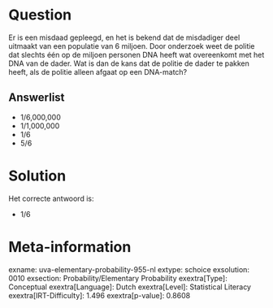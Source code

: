 Question
========

Er is een misdaad gepleegd, en het is bekend dat de misdadiger deel
uitmaakt van een populatie van 6 miljoen. Door onderzoek weet de politie
dat slechts één op de miljoen personen DNA heeft wat overeenkomt met het
DNA van de dader. Wat is dan de kans dat de politie de dader te pakken
heeft, als de politie alleen afgaat op een DNA-match?

Answerlist
----------

* 1/6,000,000
* 1/1,000,000
* 1/6
* 5/6

Solution
========

Het correcte antwoord is: 

* 1/6

Meta-information
================
exname: uva-elementary-probability-955-nl
extype: schoice
exsolution: 0010
exsection: Probability/Elementary Probability
exextra[Type]: Conceptual
exextra[Language]: Dutch
exextra[Level]: Statistical Literacy
exextra[IRT-Difficulty]: 1.496
exextra[p-value]: 0.8608

